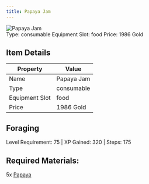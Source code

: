```yaml
---
title: Papaya Jam
---
```


<div className="flex items-start gap-6 mb-8">
  <div className="flex-shrink-0">
    <img src="/assets/resources/foraging/papaya_jam.png" alt="Papaya Jam" className="w-24 h-24 border rounded-lg" />
  </div>
  <div className="flex-1">
    <div className="space-y-2">
            <div className="flex flex-wrap gap-4 text-sm">
        <span className="px-2 py-1 bg-green-100 dark:bg-green-900 rounded-md">
          Type: consumable
        </span>
        <span className="px-2 py-1 bg-purple-100 dark:bg-purple-900 rounded-md">
          Equipment Slot: food
        </span>
        <span className="px-2 py-1 bg-yellow-100 dark:bg-yellow-900 rounded-md">
          Price: 1986 Gold
        </span>
      </div>
    </div>
  </div>
</div>

## Item Details
| Property | Value |
|----------|-------|
| Name | Papaya Jam |
| Type | consumable |
| Equipment Slot | food |
| Price | 1986 Gold |

## Foraging
Level Requirement: 75 | XP Gained: 320 | Steps: 175

## Required Materials:
5x [Papaya](/docs/resources/individual/papaya)

